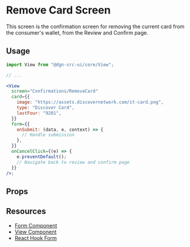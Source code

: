 
<Meta title="Remove Card" component={RemoveCard} />

# Remove Card Screen

This screen is the confirmation screen for removing the current card from the consumer's wallet, from the Review and Confirm page.

## Usage

```jsx
import View from "@dgn-src-ui/core/View";

// ...

<View
  screen="Confirmations/RemoveCard"
  card={{
    image: "https://assets.discovernetwork.com/it-card.png",
    type: "Discover Card",
    lastFour: "9201",
  }}
  form={{
    onSubmit: (data, e, context) => {
      // Handle submission
    },
  }}
  onCancelClick={(e) => {
    e.preventDefault();
    // Navigate back to review and confirm page
  }}
/>;
```

<PassingViewProps />

## Props

<Props of={RemoveCard} />
<ViewInheritance />
<FormSubmissionHandling />

## Resources

- [Form Component](?path=/docs/components-forms--form)
- [View Component](?path=/docs/components-view--view-screen)
- [React Hook Form](https://react-hook-form.com/)
